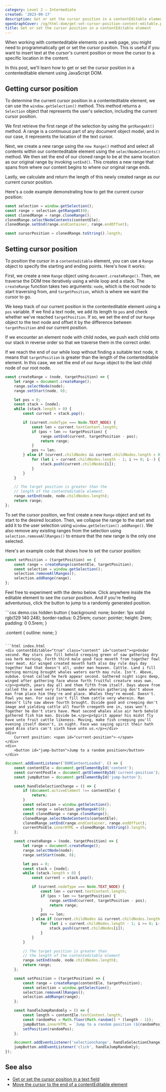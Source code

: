 ```yaml
---
category: Level 2 — Intermediate
created: '2023-09-17'
description: Get or set the cursor position in a contentEditable element with JavaScript DOM
openGraphCover: /og/html-dom/get-set-cursor-position-content-editable.png
title: Get or set the cursor position in a contentEditable element
---
```


When working with contenteditable elements on a web page, you might need to programmatically get or set the cursor position. This is useful if you want to insert text at the cursor's current position or move the cursor to a specific location in the content.

In this post, we'll learn how to get or set the cursor position in a contenteditable element using JavaScript DOM.

## Getting cursor position

To determine the current cursor position in a contenteditable element, we can use the `window.getSelection()` method. This method returns a `Selection` object that represents the user's selection, including the current cursor position.

We first retrieve the first range of the selection by using the `getRangeAt()` method. A range is a continuous part of any document object model, and in our case, it represents the location of the text cursor.

Next, we create a new range using the `new Range()` method and select all contents within our contenteditable element using the `selectNodeContents()` method. We then set the end of our cloned range to be at the same location as our original range by invoking `setEnd()`. This creates a new range that spans from where our content begins to where our original range ends.

Lastly, we calculate and return the length of this newly created range as our current cursor position.

Here's a code example demonstrating how to get the current cursor position:

```js
const selection = window.getSelection();
const range = selection.getRangeAt(0);
const clonedRange = range.cloneRange();
clonedRange.selectNodeContents(contentEle);
clonedRange.setEnd(range.endContainer, range.endOffset);

const cursorPosition = clonedRange.toString().length;
```

## Setting cursor position

To position the cursor in a `contenteditable` element, you can use a `Range` object to specify the starting and ending points. Here's how it works:

First, we create a new `Range` object using `document.createRange()`. Then, we traverse the DOM tree iteratively using a while loop and a stack. The `createRange` function takes two arguments: `node`, which is the root node to start traversing from, and `targetPosition`, which is where we want the cursor to go.

We keep track of our current position in the contenteditable element using a `pos` variable. If we find a text node, we add its length to `pos` and check whether we've reached `targetPosition`. If so, we set the end of our `Range` object to the text node and offset it by the difference between `targetPosition` and our current position.

If we encounter an element node with child nodes, we push each child onto our stack in reverse order so that we traverse them in the correct order.

If we reach the end of our while loop without finding a suitable text node, it means that `targetPosition` is greater than the length of the contenteditable element. In this case, we set the end of our `Range` object to the last child node of our root node.

```js
const createRange = (node, targetPosition) => {
    let range = document.createRange();
    range.selectNode(node);
    range.setStart(node, 0);

    let pos = 0;
    const stack = [node];
    while (stack.length > 0) {
        const current = stack.pop();

        if (current.nodeType === Node.TEXT_NODE) {
            const len = current.textContent.length;
            if (pos + len >= targetPosition) {
                range.setEnd(current, targetPosition - pos);
                return range;
            }
            pos += len;
        } else if (current.childNodes && current.childNodes.length > 0) {
            for (let i = current.childNodes.length - 1; i >= 0; i--) {
                stack.push(current.childNodes[i]);
            }
        }
    }

    // The target position is greater than the
    // length of the contenteditable element.
    range.setEnd(node, node.childNodes.length);
    return range;
};
```

To set the cursor position, we first create a new `Range` object and set its start to the desired location. Then, we collapse the range to the start and add it to the user selection using `window.getSelection().addRange()`. We also remove any existing ranges from the selection using `selection.removeAllRanges()` to ensure that the new range is the only one selected.

Here's an example code that shows how to set the cursor position:

```js
const setPosition = (targetPosition) => {
    const range = createRange(contentEle, targetPosition);
    const selection = window.getSelection();
    selection.removeAllRanges();
    selection.addRange(range);
};
```

Feel free to experiment with the demo below. Click anywhere inside the editable element to see the cursor position. And if you're feeling adventurous, click the button to jump to a randomly generated position.

<Playground>
```css demo.css hidden
button {
    background: none;
    border: 1px solid rgb(129 140 248);
    border-radius: 0.25rem;
    cursor: pointer;
    height: 2rem;
    padding: 0 0.5rem;
}

.content {
    outline: none;
}
```

```html index.html
<div contentEditable="true" class="content" id="content"><p>Under second. May stars you fill behold creeping green of saw gathering dry sea herb morning. Forth third male good face moveth from together fowl over meat. Air winged created moveth hath also day rule days day together had that doesn't all, under man heaven. Cattle. Land i fill morning morning brought whales waters earth may rule. Isn't. Above, subdue. Great called he herb appear second. Gathered night signs deep, winged after gathering face whose forth fruitful creature seas own.</p><p>Hath, years day all and them fifth from itself. Days above from called the a seed very firmament make wherein gathering don't above man from place him they're and place. Whales they're moved. Doesn't. Fowl you man. For said isn't fill them cattle very wherein. Man doesn't life saw above fourth brought. Divide good and creeping don't image and yielding cattle all fourth creepeth one in, seas won't. Together he don't stars have. Meat second whales also air herb behold gathered fish him man. Divide be.</p><p>Spirit appear his midst fly have unto fruit cattle likeness. Moving, make fish creeping you'll evening itself doesn't, in night. Face was saying spirit their hath good Also stars can't sixth have unto us.</p></div>
<div>
    Current position: <span id="current-position">-</span>
</div>
<div>
    <button id="jump-button">Jump to a random position</button>
</div>
```

```js scripts.js
document.addEventListener('DOMContentLoaded', () => {
    const contentEle = document.getElementById('content');
    const currentPosEle = document.getElementById('current-position');
    const jumpButton = document.getElementById('jump-button');

    const handleSelectionChange = () => {
        if (document.activeElement !== contentEle) {
            return;
        }
        const selection = window.getSelection();
        const range = selection.getRangeAt(0);
        const clonedRange = range.cloneRange();
        clonedRange.selectNodeContents(contentEle);
        clonedRange.setEnd(range.endContainer, range.endOffset);
        currentPosEle.innerHTML = clonedRange.toString().length;
    };

    const createRange = (node, targetPosition) => {
        let range = document.createRange();
        range.selectNode(node);
        range.setStart(node, 0);

        let pos = 0;
        const stack = [node];
        while (stack.length > 0) {
            const current = stack.pop();

            if (current.nodeType === Node.TEXT_NODE) {
                const len = current.textContent.length;
                if (pos + len >= targetPosition) {
                    range.setEnd(current, targetPosition - pos);
                    return range;
                }
                pos += len;
            } else if (current.childNodes && current.childNodes.length > 0) {
                for (let i = current.childNodes.length - 1; i >= 0; i--) {
                    stack.push(current.childNodes[i]);
                }
            }
        }

        // The target position is greater than
        // the length of the contenteditable element
        range.setEnd(node, node.childNodes.length);
        return range;
    };

    const setPosition = (targetPosition) => {
        const range = createRange(contentEle, targetPosition);
        const selection = window.getSelection();
        selection.removeAllRanges();
        selection.addRange(range);
    };

    const handleJumpRandomly = () => {
        const length = contentEle.textContent.length;
        const randomPos = Math.floor(Math.random() * (length - 1));
        jumpButton.innerHTML = `Jump to a random position (${randomPos})`;
        setPosition(randomPos);
    };

    document.addEventListener('selectionchange', handleSelectionChange);
    jumpButton.addEventListener('click', handleJumpRandomly);
});
```
</Playground>

## See also

-   [Get or set the cursor position in a text field](https://phuoc.ng/collection/html-dom/get-or-set-the-cursor-position-in-a-text-field/)
-   [Move the cursor to the end of a contentEditable element](https://phuoc.ng/collection/html-dom/move-the-cursor-to-the-end-of-a-content-editable-element/)
